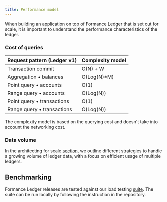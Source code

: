 ```yaml
---
title: Performance model
---
```


When building an application on top of Formance Ledger that is set out for scale, it is important to understand the performance characteristics of the ledger.

### Cost of queries

| Request pattern (Ledger v1) | Complexity model |
| --- | --- |
| Transaction commit | O(N) + W |
| Aggregation • balances | O(Log(N)*M) |
| Point query • accounts | O(1) |
| Range query • accounts | O(Log(N)) |
| Point query • transactions | O(1) |
| Range query • transactions | O(Log(N)) |

The complexity model is based on the querying cost and doesn't take into account the networking cost.

### Data volume

In the architecting for scale [section](/ledger/advanced/scale), we outline different strategies to handle a growing volume of ledger data, with a focus on efficient usage of multiple ledgers.

## Benchmarking

Formance Ledger releases are tested against our load testing [suite](https://github.com/formancehq/stack/tree/main/tests/). The suite can be run locally by following the instruction in the repository.